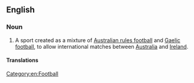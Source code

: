 ==English==
{{wikipedia}}

===Noun===
{{en-noun|-}}

# A sport created as a mixture of [[Australian rules football]] and [[Gaelic football]], to allow international matches between [[Australia]] and [[Ireland]].

====Translations====
{{trans-top|type of football}}
{{trans-mid}}
{{trans-bottom}}

[[Category:en:Football]]